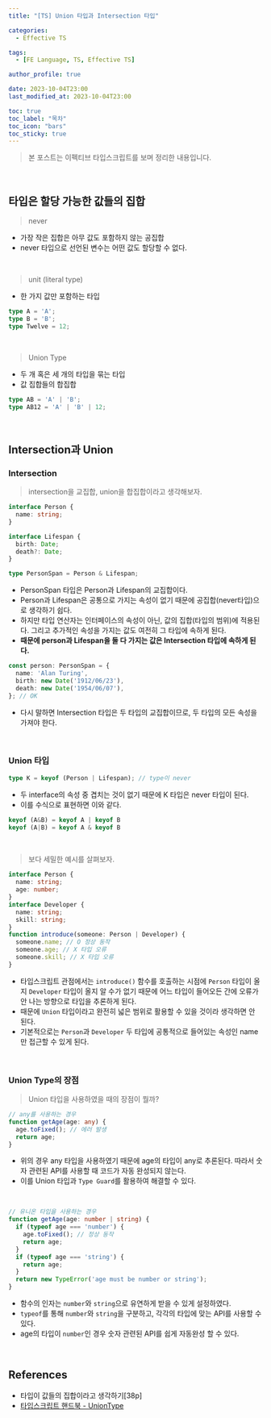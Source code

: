 ```yaml
---
title: "[TS] Union 타입과 Intersection 타입"

categories:
  - Effective TS

tags:
  - [FE Language, TS, Effective TS]

author_profile: true

date: 2023-10-04T23:00
last_modified_at: 2023-10-04T23:00

toc: true
toc_label: "목차"
toc_icon: "bars"
toc_sticky: true
---
```


> 본 포스트는 이펙티브 타입스크립트를 보며 정리한 내용입니다.

<br />

## 타입은 할당 가능한 값들의 집합

> never

- 가장 작은 집합은 아무 값도 포함하지 않는 공집합
- never 타입으로 선언된 변수는 어떤 값도 할당할 수 없다.

<br />

> unit (literal type)

- 한 가지 값만 포함하는 타입

```ts
type A = 'A';
type B = 'B';
type Twelve = 12;
```

<br />

> Union Type

- 두 개 혹은 세 개의 타입을 묶는 타입
- 값 집합들의 합집합

```ts
type AB = 'A' | 'B';
type AB12 = 'A' | 'B' | 12;
```

<br />

## Intersection과 Union

### Intersection

> intersection을 교집합, union을 합집합이라고 생각해보자.

```ts
interface Person {
  name: string;
}

interface Lifespan {
  birth: Date;
  death?: Date;
}

type PersonSpan = Person & Lifespan;
```

- PersonSpan 타입은 Person과 Lifespan의 교집합이다.
- Person과 Lifespan은 공통으로 가지는 속성이 없기 때문에 공집합(never타입)으로 생각하기 쉽다.
- 하지만 타입 연산자는 인터페이스의 속성이 아닌, 값의 집합(타입의 범위)에 적용된다. 그리고 추가적인 속성을 가지는 값도 여전히 그 타입에 속하게 된다.
- **때문에 person과 Lifespan을 둘 다 가지는 값은 Intersection 타입에 속하게 된다.**

```ts
const person: PersonSpan = {
  name: 'Alan Turing',
  birth: new Date('1912/06/23'),
  death: new Date('1954/06/07'),
}; // OK
```

- 다시 말하면 Intersection 타입은 두 타입의 교집합이므로, 두 타입의 모든 속성을 가져야 한다.

<br />

### Union 타입

```ts
type K = keyof (Person | Lifespan); // type이 never
```

- 두 interface의 속성 중 겹치는 것이 없기 때문에 K 타입은 never 타입이 된다.
- 이를 수식으로 표현하면 이와 같다.

```ts
keyof (A&B) = keyof A | keyof B
keyof (A|B) = keyof A & keyof B
```

<br />

> 보다 세밀한 예시를 살펴보자.

```ts
interface Person {
  name: string;
  age: number;
}
interface Developer {
  name: string;
  skill: string;
}
function introduce(someone: Person | Developer) {
  someone.name; // O 정상 동작
  someone.age; // X 타입 오류
  someone.skill; // X 타입 오류
}
```

- 타입스크립트 관점에서는 `introduce()` 함수를 호출하는 시점에 `Person` 타입이 올지 `Developer` 타입이 올지 알 수가 없기 때문에 어느 타입이 들어오든 간에 오류가 안 나는 방향으로 타입을 추론하게 된다.
- 때문에 `Union` 타입이라고 완전히 넓은 범위로 활용할 수 있을 것이라 생각하면 안 된다.
- 기본적으로는 `Person`과 `Developer` 두 타입에 공통적으로 들어있는 속성인 name만 접근할 수 있게 된다.

<br />

### Union Type의 장점

> Union 타입을 사용하였을 때의 장점이 뭘까?

```ts
// any를 사용하는 경우
function getAge(age: any) {
  age.toFixed(); // 에러 발생
  return age;
}
```

- 위의 경우 any 타입을 사용하였기 때문에 age의 타입이 any로 추론된다. 따라서 숫자 관련된 API를 사용할 때 코드가 자동 완성되지 않는다.
- 이를 Union 타입과 `Type Guard`를 활용하여 해결할 수 있다.

<br />

```ts
// 유니온 타입을 사용하는 경우
function getAge(age: number | string) {
  if (typeof age === 'number') {
    age.toFixed(); // 정상 동작
    return age;
  }
  if (typeof age === 'string') {
    return age;
  }
  return new TypeError('age must be number or string');
}
```

- 함수의 인자는 `number`와 `string`으로 유연하게 받을 수 있게 설정하였다.
- `typeof`를 통해 `number`와 `string`을 구분하고, 각각의 타입에 맞는 API를 사용할 수 있다.
- age의 타입이 `number`인 경우 숫자 관련된 API를 쉽게 자동완성 할 수 있다.

<br />

## References

- 타입이 값들의 집합이라고 생각하기[38p]
- [타입스크립트 핸드북 - UnionType](https://joshua1988.github.io/ts/guide/operator.html#union-type)